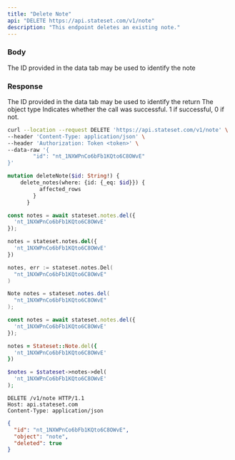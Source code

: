 ```yaml
---
title: "Delete Note"
api: "DELETE https://api.stateset.com/v1/note"
description: "This endpoint deletes an existing note."
---
```


### Body

<ParamField body="note_id" type="string">
  The ID provided in the data tab may be used to identify the note
</ParamField>

### Response

<ResponseField name="id" type="string">
  The ID provided in the data tab may be used to identify the return
</ResponseField>

<ResponseField name="object" type="string">
  The object type
</ResponseField>

<ResponseField name="success" type="number">
  Indicates whether the call was successful. 1 if successful, 0 if not.
</ResponseField>

<RequestExample>

```bash cURL
curl --location --request DELETE 'https://api.stateset.com/v1/note' \
--header 'Content-Type: application/json' \
--header 'Authorization: Token <token>' \
--data-raw '{
		"id": "nt_1NXWPnCo6bFb1KQto6C8OWvE"
}'
```

```graphQL GraphQL
mutation deleteNote($id: String!) {
    delete_notes(where: {id: {_eq: $id}}) {
          affected_rows
        }
      }
```

```js Node.js
const notes = await stateset.notes.del({
  'nt_1NXWPnCo6bFb1KQto6C8OWvE'
});
```

```py Python
notes = stateset.notes.del({
  'nt_1NXWPnCo6bFb1KQto6C8OWvE'
})
```

```go Go
notes, err := stateset.notes.Del(
  "nt_1NXWPnCo6bFb1KQto6C8OWvE"
)
```

```java Java
Note notes = stateset.notes.del(
  "nt_1NXWPnCo6bFb1KQto6C8OWvE"
);
```

```js Javascript
const notes = await stateset.notes.del({
  'nt_1NXWPnCo6bFb1KQto6C8OWvE'
});
```

```ruby Ruby
notes = Stateset::Note.del({
  'nt_1NXWPnCo6bFb1KQto6C8OWvE'
})
```

```php PHP
$notes = $stateset->notes->del(
  'nt_1NXWPnCo6bFb1KQto6C8OWvE'
);
```

```http HTTP
DELETE /v1/note HTTP/1.1
Host: api.stateset.com 
Content-Type: application/json
```

</RequestExample>

<ResponseExample>

```json Response
{
  "id": "nt_1NXWPnCo6bFb1KQto6C8OWvE",
  "object": "note",
  "deleted": true
}

```

</ResponseExample>
